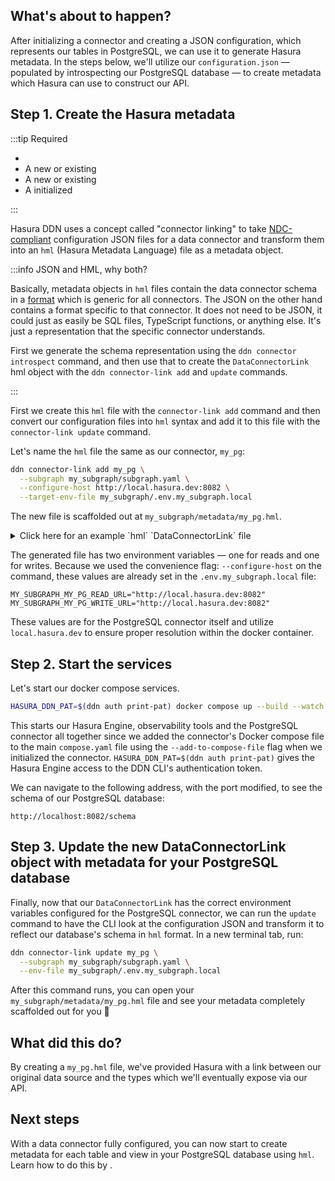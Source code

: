 
## What's about to happen?

After initializing a connector and creating a JSON configuration, which represents our tables in PostgreSQL, we can use
it to generate Hasura metadata. In the steps below, we'll utilize our `configuration.json` — populated by introspecting
our PostgreSQL database — to create metadata which Hasura can use to construct our API.

## Step 1. Create the Hasura metadata

:::tip Required

- <BaseUrlLink to="/getting-started/prerequisites" text="The DDN CLI, VS Code extension, and Docker installed" />
- A new or existing <BaseUrlLink to="/getting-started/init-supergraph" text="supergraph" />
- A new or existing <BaseUrlLink to="/getting-started/init-subgraph" text="subgraph" />
- A <BaseUrlLink to="/getting-started/connect-to-data/connect-a-source" text="PostgreSQL connector"/> initialized

:::

<!-- prettier-ignore -->
Hasura DDN uses a concept called "connector linking" to take [NDC-compliant](https://github.com/hasura/ndc-spec)
configuration JSON files for a data connector and transform them into an `hml` (Hasura Metadata Language) file as a <BaseUrlLink to="/supergraph-modeling/data-connector-links/" text="DataConnectorLink" /> metadata object.

:::info JSON and HML, why both?

Basically, metadata objects in `hml` files contain the data connector schema in a
[format](https://github.com/hasura/ndc-spec) which is generic for all connectors. The JSON on the other hand contains a
format specific to that connector. It does not need to be JSON, it could just as easily be SQL files, TypeScript
functions, or anything else. It's just a representation that the specific connector understands.

First we generate the schema representation using the `ddn connector introspect` command, and then use that to create
the `DataConnectorLink` hml object with the `ddn connector-link add` and `update` commands.

:::

First we create this `hml` file with the `connector-link add` command and then convert our configuration files into
`hml` syntax and add it to this file with the `connector-link update` command.

Let's name the `hml` file the same as our connector, `my_pg`:

```bash title="Run the following from the root of your project:"
ddn connector-link add my_pg \
  --subgraph my_subgraph/subgraph.yaml \
  --configure-host http://local.hasura.dev:8082 \
  --target-env-file my_subgraph/.env.my_subgraph.local
```

The new file is scaffolded out at `my_subgraph/metadata/my_pg.hml`.

<details>
  <summary>Click here for an example `hml` `DataConnectorLink` file</summary>

```yaml title="my_pg.hml"
kind: DataConnectorLink
version: v1
definition:
  name: my_pg
  url:
    readWriteUrls:
      read:
        valueFromEnv: MY_SUBGRAPH_MY_PG_READ_URL
      write:
        valueFromEnv: MY_SUBGRAPH_MY_PG_WRITE_URL
  schema:
    version: v0.1
    schema:
      scalar_types: {}
      object_types: {}
      collections: []
      functions: []
      procedures: []
    capabilities:
      version: ""
      capabilities:
        query: {}
        mutation: {}
```

</details>

The generated file has two environment variables — one for reads and one for writes. Because we used the convenience
flag: `--configure-host` on the command, these values are already set in the `.env.my_subgraph.local` file:

```env title="my_subgraph/.env.my_subgraph"
MY_SUBGRAPH_MY_PG_READ_URL="http://local.hasura.dev:8082"
MY_SUBGRAPH_MY_PG_WRITE_URL="http://local.hasura.dev:8082"
```

These values are for the PostgreSQL connector itself and utilize `local.hasura.dev` to ensure proper resolution within
the docker container.

## Step 2. Start the services

<!-- prettier-ignore -->
Let's start our docker compose services.

```bash title="From the root of your project, run:"
HASURA_DDN_PAT=$(ddn auth print-pat) docker compose up --build --watch
```

This starts our Hasura Engine, observability tools and the PostgreSQL connector all together since we added the
connector's Docker compose file to the main `compose.yaml` file using the `--add-to-compose-file` flag
when we initialized the connector. `HASURA_DDN_PAT=$(ddn auth print-pat)` gives the Hasura Engine access to the DDN
CLI's authentication token.

We can navigate to the following address, with the port modified, to see the schema of our PostgreSQL database:

```text
http://localhost:8082/schema
```

## Step 3. Update the new DataConnectorLink object with metadata for your PostgreSQL database

Finally, now that our `DataConnectorLink` has the correct environment variables configured for the PostgreSQL connector,
we can run the `update` command to have the CLI look at the configuration JSON and transform it to reflect our
database's schema in `hml` format. In a new terminal tab, run:

```bash title="From the root of your project, run:"
ddn connector-link update my_pg \
  --subgraph my_subgraph/subgraph.yaml \
  --env-file my_subgraph/.env.my_subgraph.local
```

After this command runs, you can open your `my_subgraph/metadata/my_pg.hml` file and see your metadata completely
scaffolded out for you 🎉

## What did this do?

By creating a `my_pg.hml` file, we've provided Hasura with a link between our original data source and the types which
we'll eventually expose via our API.

## Next steps

<!-- prettier-ignore -->
With a data connector fully configured, you can now start to create metadata for each table and view in your PostgreSQL
database using `hml`. Learn how to do this by <BaseUrlLink to="/getting-started/connect-to-data/add-source-entities" text="exposing source entities" />.
